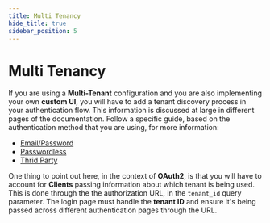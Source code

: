 ```yaml
---
title: Multi Tenancy
hide_title: true
sidebar_position: 5
---
```



# Multi Tenancy

<PaidFeatureCallout />

If you are using a **Multi-Tenant** configuration and you are also implementing your own **custom UI**, you will have to add a tenant discovery process in your authentication flow.
This information is discussed at large in different pages of the documentation. Follow a specific guide, based on the authentication method that you are using, for more information:

- [Email/Password](/docs/authentication/email-password/introduction)
- [Passwordless](/docs/authentication/passwordless/introduction)
- [Thrid Party](/docs/authentication/social/introduction)

One thing to point out here, in the context of **OAuth2**, is that you will have to account for **Clients** passing information about which tenant is being used.
This is done through the the authorization URL, in the `tenant_id` query parameter.
The login page must handle the **tenant ID** and ensure it's being passed across different authentication pages through the URL.
